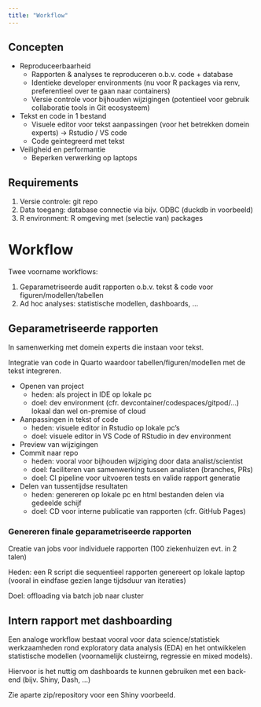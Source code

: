 ```yaml
---
title: "Workflow"
---
```


## Concepten

- Reproduceerbaarheid
	- Rapporten & analyses te reproduceren o.b.v. code + database
	- Identieke developer environments (nu voor R packages via renv, preferentieel over te gaan naar containers)
	- Versie controle voor bijhouden wijzigingen (potentieel voor gebruik collaboratie tools in Git ecosysteem)
- Tekst en code in 1 bestand
	- Visuele editor voor tekst aanpassingen (voor het betrekken domein experts) -> Rstudio / VS code
	- Code geintegreerd met tekst
- Veiligheid en performantie
	- Beperken verwerking op laptops

## Requirements

1. Versie controle: git repo
2. Data toegang: database connectie via bijv. ODBC (duckdb in voorbeeld)
3. R environment: R omgeving met (selectie van) packages

# Workflow

Twee voorname workflows:

1. Geparametriseerde audit rapporten o.b.v. tekst & code voor figuren/modellen/tabellen
2. Ad hoc analyses: statistische modellen, dashboards, ...

## Geparametriseerde rapporten

In samenwerking met domein experts die instaan voor tekst.

Integratie van code in Quarto waardoor tabellen/figuren/modellen met de tekst integreren.

- Openen van project
	- heden: als project in IDE op lokale pc
	- doel: dev environment (cfr. devcontainer/codespaces/gitpod/...) lokaal dan wel on-premise of cloud
- Aanpassingen in tekst of code 
	- heden: visuele editor in Rstudio op lokale pc's
	- doel: visuele editor in VS Code of RStudio in dev environment
- Preview van wijzigingen
- Commit naar repo
	- heden: vooral voor bijhouden wijziging door data analist/scientist
	- doel: faciliteren van samenwerking tussen analisten (branches, PRs)
	- doel: CI pipeline voor uitvoeren tests en valide rapport generatie
- Delen van tussentijdse resultaten
	- heden: genereren op lokale pc en html bestanden delen via gedeelde schijf
	- doel: CD voor interne publicatie van rapporten (cfr. GitHub Pages)

### Genereren finale geparametriseerde rapporten

Creatie van jobs voor individuele rapporten (100 ziekenhuizen evt. in 2 talen)

Heden: een R script die sequentieel rapporten genereert op lokale laptop (vooral in eindfase gezien lange tijdsduur van iteraties)

Doel: offloading via batch job naar cluster

## Intern rapport met dashboarding

Een analoge workflow bestaat vooral voor data science/statistiek werkzaamheden rond exploratory data analysis (EDA) en het ontwikkelen statistische modellen (voornamelijk clusteirng, regressie en mixed models).

Hiervoor is het nuttig om dashboards te kunnen gebruiken met een back-end (bijv. Shiny, Dash, ...)

Zie aparte zip/repository voor een Shiny voorbeeld.
